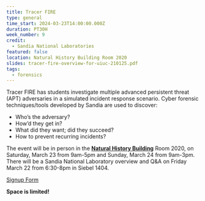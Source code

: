 ```yaml
---
title: Tracer FIRE
type: general
time_start: 2024-03-23T14:00:00.000Z
duration: PT30H
week_number: 9
credit:
  - Sandia National Laboratories
featured: false
location: Natural History Building Room 2020
slides: tracer-fire-overview-for-uiuc-210125.pdf
tags:
  - forensics
---
```

Tracer FIRE has students investigate multiple advanced persistent threat (APT) adversaries in a
simulated incident response scenario. Cyber forensic techniques/tools developed by Sandia are used to discover:

* Who’s the adversary?
* How’d they get in?
* What did they want; did they succeed?
* How to prevent recurring incidents?

The event will be in person in the **[Natural History Building](https://maps.app.goo.gl/Rz9CTqHc6DrECHDW9)** Room 2020, on Saturday, March 23 from 9am-5pm and Sunday, March 24 from 9am-3pm. There will be a Sandia National Laboratory overview and Q&A on Friday March 22 from 6:30-8pm in Siebel 1404.

[Signup Form](https://docs.google.com/forms/d/e/1FAIpQLSfx6JvK8Vu48zfuSQP6Z8MbEg95G5BsNahhtR0Vw62eH8d2Tg/viewform?usp=sf_link)

**Space is limited!**